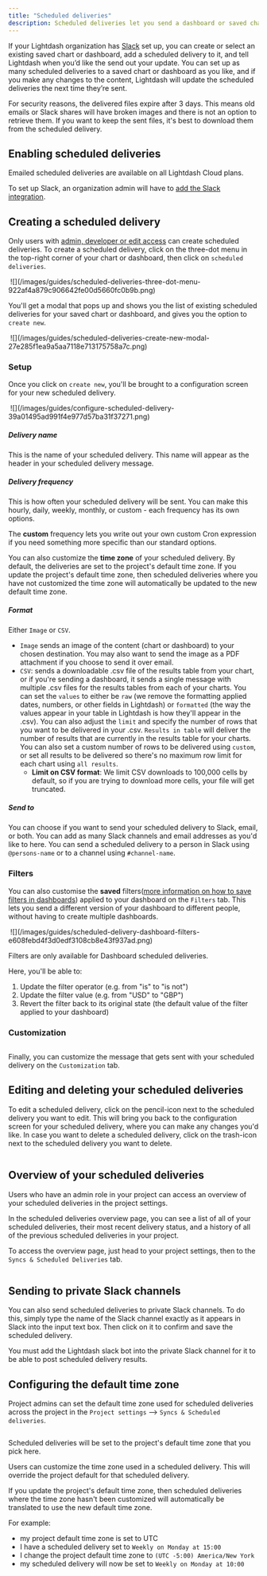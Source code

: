 ```yaml
---
title: "Scheduled deliveries"
description: Scheduled deliveries let you send a dashboard or saved chart, and their results to people via email or Slack - even to people who don't have an account in your Lightdash instance.
---
```


If your Lightdash organization has [Slack](/guides/adding-slack-integration) set up, you can create or select an existing saved chart or dashboard, add a scheduled delivery to it, and tell Lightdash when you’d like the send out your update. You can set up as many scheduled deliveries to a saved chart or dashboard as you like, and if you make any changes to the content, Lightdash will update the scheduled deliveries the next time they’re sent.


<Info>
For security reasons, the delivered files expire after 3 days. This means old emails or Slack shares will have broken images and there is not an option to retrieve them. If you want to keep the sent files, it's best to download them from the scheduled delivery.
</Info>

## Enabling scheduled deliveries

Emailed scheduled deliveries are available on all Lightdash Cloud plans.

To set up Slack, an organization admin will have to [add the Slack integration](/guides/adding-slack-integration).

## Creating a scheduled delivery

Only users with [admin, developer or edit access](/references/roles) can create scheduled deliveries. To create a scheduled delivery, click on the three-dot menu in the top-right corner of your chart or dashboard, then click on `scheduled deliveries`.

<Frame>
  <img src="" alt=""/>
</Frame>
![](/images/guides/scheduled-deliveries-three-dot-menu-922af4a879c906642fe00d5660fc0b9b.png)

You'll get a modal that pops up and shows you the list of existing scheduled deliveries for your saved chart or dashboard, and gives you the option to `create new`.

<Frame>
  <img src="" alt=""/>
</Frame>
![](/images/guides/scheduled-deliveries-create-new-modal-27e285f1ea9a5aa7118e713175758a7c.png)

### Setup

Once you click on `create new`, you'll be brought to a configuration screen for your new scheduled delivery.

<Frame>
  <img src="" alt=""/>
</Frame>
![](/images/guides/configure-scheduled-delivery-39a01495ad991f4e977d57ba31f37271.png)

##### Delivery name

This is the name of your scheduled delivery. This name will appear as the header in your scheduled delivery message.

##### Delivery frequency

This is how often your scheduled delivery will be sent. You can make this hourly, daily, weekly, monthly, or custom - each frequency has its own options.

The **custom** frequency lets you write out your own custom Cron expression if you need something more specific than our standard options.

You can also customize the **time zone** of your scheduled delivery. By default, the deliveries are set to the project's default time zone. If you update the project's default time zone, then scheduled deliveries where you have not customized the time zone will automatically be updated to the new default time zone.

##### Format

Either `Image` or `CSV`.

* `Image` sends an image of the content (chart or dashboard) to your chosen destination. You may also want to send the image as a PDF attachment if you choose to send it over email.
* `CSV`: sends a downloadable .csv file of the results table from your chart, or if you're sending a dashboard, it sends a single message with multiple .csv files for the results tables from each of your charts. You can set the `values` to either be `raw` (we remove the formatting applied dates, numbers, or other fields in Lightdash) or `formatted` (the way the values appear in your table in Lightdash is how they'll appear in the .csv). You can also adjust the `limit` and specify the number of rows that you want to be delivered in your .csv. `Results in table` will deliver the number of results that are currently in the results table for your charts. You can also set a custom number of rows to be delivered using `custom`, or set all results to be delivered so there's no maximum row limit for each chart using `all results`.
   * **Limit on CSV format**: We limit CSV downloads to 100,000 cells by default, so if you are trying to download more cells, your file will get truncated.

##### Send to

You can choose if you want to send your scheduled delivery to Slack, email, or both. You can add as many Slack channels and email addresses as you'd like to here. You can send a scheduled delivery to a person in Slack using `@persons-name` or to a channel using `#channel-name`.

### Filters

You can also customise the **saved** filters([more information on how to save filters in dashboards](/guides/limiting-data-using-filters#adding-saved-filters-to-your-dashboard)) applied to your dashboard on the `Filters` tab. This lets you send a different version of your dashboard to different people, without having to create multiple dashboards.

<Frame>
  <img src="" alt=""/>
</Frame>
![](/images/guides/scheduled-delivery-dashboard-filters-e608febd4f3d0edf3108cb8e43f937ad.png)

<Info>

Filters are only available for Dashboard scheduled deliveries.

</Info>

Here, you'll be able to:

1. Update the filter operator (e.g. from "is" to "is not")
2. Update the filter value (e.g. from "USD" to "GBP")
3. Revert the filter back to its original state (the default value of the filter applied to your dashboard)

### Customization

<Frame>
  <img src="/images/guides/scheduled-delivery-customization-bff8b45b37d11ead29b064e1bdf4e6b9.png" alt=""/>
</Frame>


Finally, you can customize the message that gets sent with your scheduled delivery on the `Customization` tab.

## Editing and deleting your scheduled deliveries

To edit a scheduled delivery, click on the pencil-icon next to the scheduled delivery you want to edit. This will bring you back to the configuration screen for your scheduled delivery, where you can make any changes you'd like. In case you want to delete a scheduled delivery, click on the trash-icon next to the scheduled delivery you want to delete.

<Frame>
  <img src="/images/guides/edit-delete-scheduled-delivery-0cf24006486d5038ba242f37cd682187.png" alt=""/>
</Frame>


## Overview of your scheduled deliveries

Users who have an admin role in your project can access an overview of your scheduled deliveries in the project settings.

In the scheduled deliveries overview page, you can see a list of all of your scheduled deliveries, their most recent delivery status, and a history of all of the previous scheduled deliveries in your project.

To access the overview page, just head to your project settings, then to the `Syncs & Scheduled Deliveries` tab.

<Frame>
  <img src="/images/guides/scheduled-deliveries-overview-4d01e9ce6fd3066699b1ded117a86497.png" alt=""/>
</Frame>


## Sending to private Slack channels

You can also send scheduled deliveries to private Slack channels. To do this, simply type the name of the Slack channel exactly as it appears in Slack into the input text box. Then click on it to confirm and save the scheduled delivery.

<Info>

You must add the Lightdash slack bot into the private Slack channel for it to be able to post scheduled delivery results.
</Info>

## Configuring the default time zone

Project admins can set the default time zone used for scheduled deliveries across the project in the `Project settings` \--> `Syncs & Scheduled deliveries`.

<Frame>
  <img src="/images/guides/project-default-time-zone-6934eca82e7b3a4e03ee345cf461d782.jpg" alt=""/>
</Frame>


Scheduled deliveries will be set to the project's default time zone that you pick here.

Users can customize the time zone used in a scheduled delivery. This will override the project default for that scheduled delivery.


<Info>
If you update the project's default time zone, then scheduled deliveries where the time zone hasn't been customized will automatically be translated to use the new default time zone.
</Info>

For example:

* my project default time zone is set to UTC
* I have a scheduled delivery set to `Weekly on Monday at 15:00`
* I change the project default time zone to `(UTC -5:00) America/New York`
* my scheduled delivery will now be set to `Weekly on Monday at 10:00`
